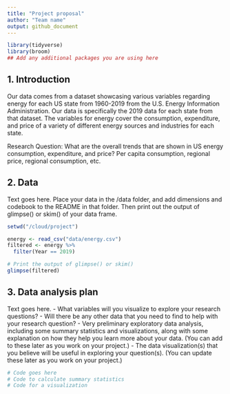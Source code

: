 ```yaml
---
title: "Project proposal"
author: "Team name"
output: github_document
---
```


```r
library(tidyverse)
library(broom)
## Add any additional packages you are using here
```

## 1. Introduction

Our data comes from a dataset showcasing various variables regarding energy for each US state from 1960-2019 from the U.S. Energy Information Administration. Our data is specifically the 2019 data for each state from that dataset. The variables for energy cover the consumption, expenditure, and price of a variety of different energy sources and industries for each state. 

Research Question: 
What are the overall trends that are shown in US energy consumption, expenditure, and price?
Per capita consumption, regional price, regional consumption, etc.


## 2. Data

Text goes here. Place your data in the /data folder, and add dimensions and codebook to the README in that folder. Then print out the output of glimpse() or skim() of your data frame.

```r
setwd("/cloud/project")

energy <- read_csv("data/energy.csv")
filtered <- energy %>%
  filter(Year == 2019)

# Print the output of glimpse() or skim()
glimpse(filtered)
```

## 3. Data analysis plan

Text goes here.
- What variables will you visualize to explore your research questions?
- Will there be any other data that you need to find to help with your research question?
- Very preliminary exploratory data analysis, including some summary statistics and visualizations, along with some explanation on how they help you learn more about your data. (You can add to these later as you work on your project.)
- The data visualization(s) that you believe will be useful in exploring your question(s). (You can update these later as you work on your project.)


```r
# Code goes here
# Code to calculate summary statistics
# Code for a visualization
```

